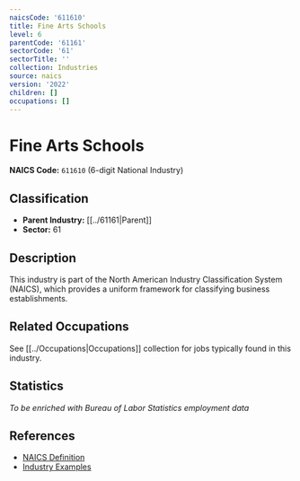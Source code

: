 ```yaml
---
naicsCode: '611610'
title: Fine Arts Schools
level: 6
parentCode: '61161'
sectorCode: '61'
sectorTitle: ''
collection: Industries
source: naics
version: '2022'
children: []
occupations: []
---
```

# Fine Arts Schools

**NAICS Code:** `611610` (6-digit National Industry)

## Classification

- **Parent Industry:** [[../61161|Parent]]
- **Sector:** 61

## Description

This industry is part of the North American Industry Classification System (NAICS), which provides a uniform framework for classifying business establishments.

## Related Occupations

See [[../Occupations|Occupations]] collection for jobs typically found in this industry.

## Statistics

*To be enriched with Bureau of Labor Statistics employment data*

## References

- [NAICS Definition](https://www.census.gov/naics/)
- [Industry Examples](https://www.census.gov/naics/2022NAICS/)
